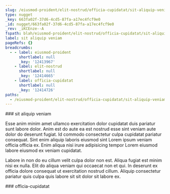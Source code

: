 ```yaml
---
slug: /eiusmod-proident/elit-nostrud/officia-cupidatat/sit-aliquip-veniam
type: nugget
_key: 663fa02f-37d6-4cd5-87fa-a17ec4fcf9e0
_id: nugget/663fa02f-37d6-4cd5-87fa-a17ec4fcf9e0
_rev: _iKCEnze--A
fspath: blah/eiusmod-proident/elit-nostrud/officia-cupidatat/sit-aliquip-veniam.md
label: sit aliquip veniam
pageRefs: {}
breadcrumbs:
  - - label: eiusmod-proident
      shortlabel: null
      _key: '12413967'
    - label: elit-nostrud
      shortlabel: null
      _key: '12414665'
    - label: officia-cupidatat
      shortlabel: null
      _key: '12414726'
paths:
  - /eiusmod-proident/elit-nostrud/officia-cupidatat/sit-aliquip-veniam
---
```


<NuggetArea>
<Nugget slug="/eiusmod-proident/elit-nostrud/officia-cupidatat/sit-aliquip-veniam" type="nugget" _key="663fa02f-37d6-4cd5-87fa-a17ec4fcf9e0" _id="nugget/663fa02f-37d6-4cd5-87fa-a17ec4fcf9e0" _rev="_iKCEnze--A" fspath="blah/eiusmod-proident/elit-nostrud/officia-cupidatat/sit-aliquip-veniam.md" label="sit aliquip veniam" paths="/eiusmod-proident/elit-nostrud/officia-cupidatat/sit-aliquip-veniam">
<NuggetBody>
### sit aliquip veniam

Esse anim minim amet ullamco exercitation dolor cupidatat duis pariatur sunt labore dolor. Anim est do aute ea est nostrud esse sint veniam aute dolor do deserunt fugiat. Id commodo consectetur culpa cupidatat pariatur consequat. Sint enim aliquip laboris eiusmod sint Lorem ipsum veniam officia officia ex. Enim aliqua nisi irure adipisicing tempor Lorem eiusmod labore eiusmod ex veniam cupidatat.

Labore in non do eu cillum velit culpa dolor non est. Aliqua fugiat est minim nisi ex nulla. Elit do aliqua veniam qui occaecat non et qui. In deserunt ex officia dolore consequat ut exercitation nostrud cillum. Aliquip consectetur pariatur quis culpa quis labore sit sit dolor sit labore ex.

</NuggetBody>
<Breadcrumbs>
<Crumbs>
<Crumb _key="12413967" label="eiusmod-proident" /><Crumb _key="12414665" label="elit-nostrud" /><Crumb _key="12414726" label="officia-cupidatat" />
</Crumbs>
</Breadcrumbs>
</Nugget>

<NuggetsInbound>
</NuggetsInbound>
<NuggetsOutbound>
</NuggetsOutbound>
</NuggetArea>
<PassagesInbound>
<Passage direction="inbound" type="passage" _key="12414726" _id="passage/12414726" _rev="_iKCEnza--_" label="officia-cupidatat" passage="officia-cupidatat" fspath="blah/eiusmod-proident/elit-nostrud/officia-cupidatat" paths="/eiusmod-proident/elit-nostrud/officia-cupidatat" slug="/eiusmod-proident/elit-nostrud/officia-cupidatat">
<NuggetBody>
### officia-cupidatat

</NuggetBody>
<Breadcrumbs>
<Crumbs>
<Crumb _key="12413967" label="eiusmod-proident" /><Crumb _key="12414665" label="elit-nostrud" />
</Crumbs>
</Breadcrumbs>
</Passage>

</PassagesInbound>
<PassagesOutbound>
</PassagesOutbound>